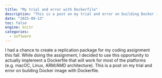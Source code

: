 ```yaml
---
title: "My trial and error with Dockerfile"
description: "This is a post on my trial and error on building Docker image with Dockerfile"
date: "2025-09-13"
toc: false
engine: knitr
categories:
  - software
---
```


I had a chance to create a replication package for my coding assignment this fall. While doing the assignment, I decided to use this opportunity to actually implement a Dockerfile that will work for most of the platforms (e.g. macOC, Linux, ARM/AMD architecture). This is a post on my trial and error on building Docker image with Dockerfile.
